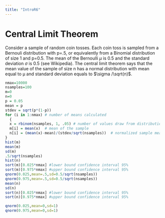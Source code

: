```yaml
---
title: "IntroR6"
---
```


# Central Limit Theorem

Consider a sample of random coin tosses. Each coin toss is sampled from a Bernouli distribution with p=.5, or equivalently from a Binomial distribution of size 1 and p=0.5. The mean of the Bernoulli $\mu$ is 0.5 and the standard deviation $\sigma$ is 0.5 (see Wikipedia). The central limit theorem says that the mean value of the sample of size n has a normal distribution with mean equal to μ and standard deviation equals to $\sigma /\sqrt(n)$.

```r

nmax=10000
nsamples=100
m=0
n=0
p = 0.05
mean = p
stdev = sqrt(p*(1-p))
for (i in 1:nmax) # number of means calculated
  {
  x = rbinom(nsamples, 1, .05) # number of values draw from distribution
  m[i] = mean(x)  # mean of the sample
  n[i] = (mean(x)-mean)/(stdev/sqrt(nsamples))  # normalized sample mean
}
hist(m)
mean(m)
sd(m)
.5/sqrt(nsamples)
hist(n)
sort(m)[0.025*nmax] #lower bound confidence interval 95%
sort(m)[0.975*nmax] #upper bound confidence interval 95%
qnorm(0.025,mean=.5,sd=0.5/sqrt(nsamples))
qnorm(0.975,mean=.5,sd=0.5/sqrt(nsamples))
mean(n)
sd(n)
sort(n)[0.025*nmax] #lower bound confidence interval 95%
sort(n)[0.975*nmax] #upper bound confidence interval 95%
```

```r
qnorm(0.025,mean=0,sd=1)
qnorm(0.975,mean=0,sd=1)
```
